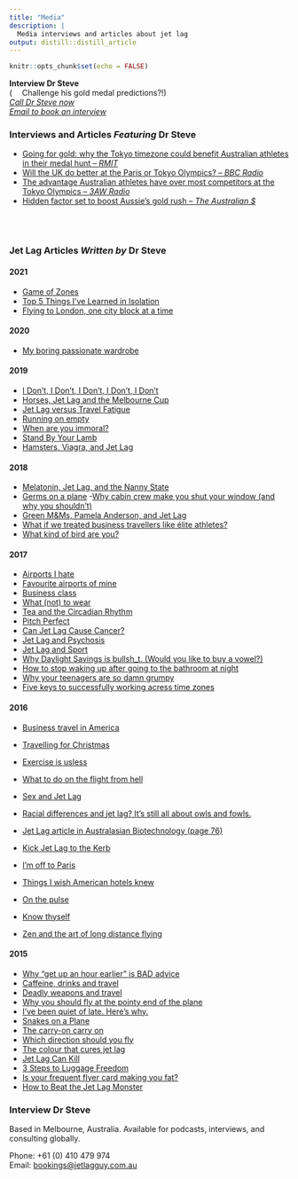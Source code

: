 ```yaml
---
title: "Media"
description: |
  Media interviews and articles about jet lag
output: distill::distill_article
---
```


```r
knitr::opts_chunk$set(echo = FALSE)
```
<aside>
**Interview Dr Steve**  
(![](images/olympic-jetlag.png){height=14px} Challenge his gold medal predictions?!)  
*[Call Dr Steve now](tel:+61-410-479-974)*   
*[Email to book an interview](mailto:bookings@jetlagguy.com.au)*</aside>

### Interviews and Articles *Featuring* Dr Steve

- [Going for gold: why the Tokyo timezone could benefit Australian athletes in their medal hunt -- *RMIT*](https://www.rmit.edu.au/news/all-news/2021/jul/tokyo-olympics)
- [Will the UK do better at the Paris or Tokyo Olympics? -- *BBC Radio*](https://www.bbc.co.uk/sounds/play/live:bbc_radio_gloucestershire/)
- [The advantage Australian athletes have over most competitors at the Tokyo Olympics -- *3AW Radio*](https://www.3aw.com.au/the-advantage-australian-athletes-have-over-most-competitors-at-the-tokyo-olympics/)
- [Hidden factor set to boost Aussie's gold rush -- *The Australian $*](https://www.theaustralian.com.au/sport/olympics/jet-lag-expert-predicting-gold-bonanza-for-australian-athletes-in-tokyo/news-story/888cd9ef3a252789e3cd491413d77d9d)


<br>
<br>


### Jet Lag Articles *Written by* Dr Steve


#### 2021

- [Game of Zones](https://www.linkedin.com/pulse/game-zones-dr-stephen-jasper/)
- [Top 5 Things I've Learned in Isolation](https://www.linkedin.com/pulse/top-5-things-ive-learned-isolation-dr-stephen-jasper/)
- [Flying to London, one city block at a time](https://www.linkedin.com/pulse/flying-london-one-city-block-time-dr-stephen-jasper/)

#### 2020

- [My boring passionate wardrobe](https://www.linkedin.com/pulse/my-boring-passionate-wardrobe-dr-stephen-jasper/)

#### 2019

- [I Don't, I Don't, I Don't, I Don't, I Don't](https://www.linkedin.com/pulse/i-dont-dr-stephen-jasper/)
- [Horses, Jet Lag and the Melbourne Cup](https://www.linkedin.com/pulse/horses-jet-lag-stephen-jasper/)
- [Jet Lag versus Travel Fatigue](https://www.linkedin.com/pulse/jet-lag-versus-travel-fatigue-stephen-jasper/)
- [Running on empty](https://www.linkedin.com/pulse/running-empty-stephen-jasper/)
- [When are you immoral?](https://www.linkedin.com/pulse/when-you-immoral-stephen-jasper/)
- [Stand By Your Lamb](https://www.linkedin.com/pulse/stand-your-lamb-stephen-jasper/)
- [Hamsters, Viagra, and Jet Lag](https://www.linkedin.com/pulse/hamsters-viagra-jet-lag-stephen-jasper/)

#### 2018

- [Melatonin, Jet Lag, and the Nanny State](https://www.linkedin.com/pulse/melatonin-jet-lag-nanny-state-stephen-jasper/)
- [Germs on a plane](https://www.linkedin.com/pulse/germs-plane-stephen-jasper/)
-[Why cabin crew make you shut your window (and why you shouldn’t)](https://www.linkedin.com/pulse/why-cabin-crew-make-you-shut-your-window-shouldnt-stephen-jasper/)
- [Green M&Ms, Pamela Anderson, and Jet Lag](https://www.linkedin.com/pulse/green-mms-pamela-anderson-jet-lag-stephen-jasper/)
- [What if we treated business travellers like élite athletes?](https://www.linkedin.com/pulse/what-we-treated-business-travellers-like-%C3%A9lite-athletes-jasper/)
- [What kind of bird are you?](https://www.linkedin.com/pulse/what-kind-bird-you-stephen-jasper/)

#### 2017

- [Airports I hate](https://www.linkedin.com/pulse/airports-i-hate-stephen-jasper/)
- [Favourite airports of mine](https://www.linkedin.com/pulse/favourite-airports-mine-stephen-jasper/)
- [Business class](https://www.linkedin.com/pulse/business-class-stephen-jasper/)
- [What (not) to wear](https://www.linkedin.com/pulse/what-wear-stephen-jasper/)
- [Tea and the Circadian Rhythm](https://www.linkedin.com/pulse/tea-circadian-rhythm-stephen-jasper/)
- [Pitch Perfect](https://www.linkedin.com/pulse/pitch-perfect-stephen-jasper/)
- [Can Jet Lag Cause Cancer?](https://www.linkedin.com/pulse/can-jet-lag-cause-cancer-stephen-jasper/)
- [Jet Lag and Psychosis](https://www.linkedin.com/pulse/jet-lag-psychosis-stephen-jasper/)
- [Jet Lag and Sport](https://www.linkedin.com/pulse/jet-lag-sport-stephen-jasper/)
- [Why Daylight Savings is bullsh_t. (Would you like to buy a vowel?)](https://www.linkedin.com/pulse/why-daylight-savings-bullsht-would-you-like-buy-vowel-stephen-jasper/)
- [How to stop waking up after going to the bathroom at night](https://www.linkedin.com/pulse/how-stop-waking-up-after-going-bathroom-night-stephen-jasper/)
- [Why your teenagers are so damn grumpy](https://www.linkedin.com/pulse/why-your-teenagers-so-damn-grumpy-morning-stephen-jasper/)
- [Five keys to successfully working acress time zones](https://www.linkedin.com/pulse/five-keys-successfully-working-across-time-zones-stephen-jasper/)

#### 2016

- [Business travel in America](https://www.linkedin.com/pulse/business-travel-america-stephen-jasper/)  
- [Travelling for Christmas](https://www.linkedin.com/pulse/travelling-christmas-stephen-jasper/)  
- [Exercise is usless](https://www.linkedin.com/pulse/exercise-useless-stephen-jasper/)
- [What to do on the flight from hell](https://www.linkedin.com/pulse/what-do-flight-from-hell-stephen-jasper/)
- [Sex and Jet Lag](https://www.linkedin.com/pulse/sex-jet-lag-stephen-jasper/)

- [Racial differences and jet lag? It's still all about owls and fowls.](https://www.linkedin.com/pulse/racial-differences-jet-lag-its-still-all-owls-fowls-stephen-jasper/)
- [Jet Lag article in Australasian Biotechnology (page 76)](https://www.linkedin.com/pulse/jet-lag-article-australasian-biotechnology-page-76-stephen-jasper/)
- [Kick Jet Lag to the Kerb](https://www.linkedin.com/pulse/kick-jet-lag-kerb-stephen-jasper/)
- [I'm off to Paris](https://www.linkedin.com/pulse/im-off-paris-stephen-jasper/)
- [Things I wish American hotels knew](https://www.linkedin.com/pulse/things-i-wish-american-hotels-knew-stephen-jasper/)
- [On the pulse](https://www.linkedin.com/pulse/pulse-stephen-jasper/)
- [Know thyself](https://www.linkedin.com/pulse/know-thyself-stephen-jasper/)
- [Zen and the art of long distance flying](https://www.linkedin.com/pulse/zen-art-long-distance-flying-stephen-jasper/)

#### 2015

- [Why "get up an hour earlier" is BAD advice](https://www.linkedin.com/pulse/why-get-up-hour-earlier-bad-advice-stephen-jasper/)
- [Caffeine, drinks and travel](https://www.linkedin.com/pulse/caffeine-drinks-travel-stephen-jasper/)
- [Deadly weapons and travel](https://www.linkedin.com/pulse/deadly-weapons-travel-stephen-jasper/)
- [Why you should fly at the pointy end of the plane](https://www.linkedin.com/pulse/why-you-should-fly-pointy-end-plane-stephen-jasper/)
- [I've been quiet of late. Here's why.](https://www.linkedin.com/pulse/ive-been-quiet-late-heres-why-stephen-jasper/)
- [Snakes on a Plane](https://www.linkedin.com/pulse/snacks-plane-stephen-jasper/)
- [The carry-on carry on](https://www.linkedin.com/pulse/carry-on-carry-stephen-jasper/)
- [Which direction should you fly](https://www.linkedin.com/pulse/which-direction-should-you-fly-stephen-jasper/)
- [The colour that cures jet lag](https://www.linkedin.com/pulse/colour-cures-jet-lag-stephen-jasper/)
- [Jet Lag Can Kill](https://www.linkedin.com/pulse/jet-lag-can-kill-stephen-jasper/)
- [3 Steps to Luggage Freedom](https://www.linkedin.com/pulse/3-steps-luggage-freedom-stephen-jasper/)
- [Is your frequent flyer card making you fat?](https://www.linkedin.com/pulse/your-frequent-flyer-card-making-you-fat-stephen-jasper/)
- [How to Beat the Jet Lag Monster](https://www.linkedin.com/pulse/how-beat-jet-lag-monster-stephen-jasper/)



### Interview Dr Steve 
<aside>
Based in Melbourne, Australia. Available for podcasts, interviews, and consulting globally.
</aside>

Phone: +61 (0) 410 479 974   
Email: [bookings@jetlagguy.com.au](mailto:bookings@jetlagguy.com.au)



